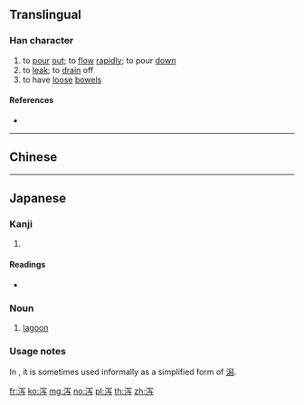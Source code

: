 {{character info/new}}
{{also|瀉}}

==Translingual==
{{ja-forms|[[泻]]|[[泻]]|[[瀉]]}} <!-- Note: 泻 is not an official shinjitai character -->

===Han character===
{{Han char|rn=85|rad=水|as=05|sn=8|four=|canj=EBYM|ids=⿰氵写}}

# to [[pour]] [[out]]; to [[flow]] [[rapidly]]; to pour [[down]]
# to [[leak]]; to [[drain]] off
# to have [[loose]] [[bowel]]s

====References====
* {{Han ref|kx=0619.121|hdz=31595.020|uh=6CFB|ud=27899}}

----

==Chinese==
{{zh-see|瀉}}

----

==Japanese==

===Kanji===
{{ja-kanji|rs=水05}}

# {{defn|lang=ja|sort=水05}}

====Readings====
* {{ja-readings|on=[[せき]] (seki)|kun=[[かた]] (kata)}}

===Noun===
{{ja-noun|かた}}

# [[lagoon]]

===Usage notes===
In {{w|Niigata Prefecture}}, it is sometimes used informally as a simplified form of [[潟]].

[[fr:泻]]
[[ko:泻]]
[[mg:泻]]
[[no:泻]]
[[pl:泻]]
[[th:泻]]
[[zh:泻]]